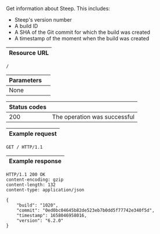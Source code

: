 Get information about Steep. This includes:

* Steep's version number
* A build ID
* A SHA of the Git commit for which the build was created
* A timestamp of the moment when the build was created

| Resource URL |
| ------------ |

```http
/
```

| Parameters   |                              |
| ------------ | ---------------------------- |
| None         |                              |

| Status codes |                              |
| ------------ | ---------------------------- |
| 200          | The operation was successful |

| Example request |
| --------------- |

```http
GET / HTTP/1.1
```

| Example response |
| ---------------- |

```http
HTTP/1.1 200 OK
content-encoding: gzip
content-length: 132
content-type: application/json

{
    "build": "1020",
    "commit": "0ed0bc04645b82de523eb7b0dd5f77742e340f5d",
    "timestamp": 1658046958016,
    "version": "6.2.0"
}
```
